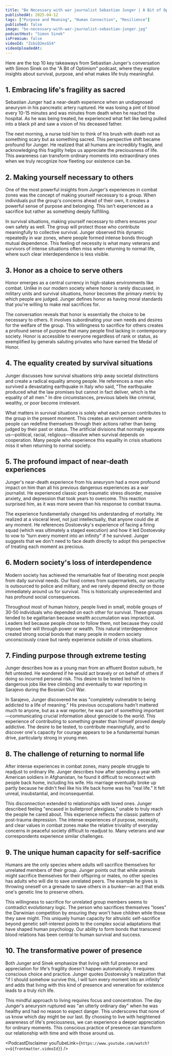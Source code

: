 ```yaml
---
title: "Be Necessary with war journalist Sebastian Junger | A Bit of Optimism Podcast"
publishedAt: 2025-04-12
tags: ["Purpose and Meaning", "Human Connection", "Resilience"]
published: false
image: "be-necessary-with-war-journalist-sebastian-junger.jpg"
podcastHost: "Simon Sinek"
isPremium: false
videoId: "ZsbiQ2msGS4"
videoUploadedAt:
---
```



<PodcastSummaryPageLayout frontmatter={frontmatter}>

Here are the top 10 key takeaways from Sebastian Junger's conversation with Simon Sinek on the "A Bit of Optimism" podcast, where they explore insights about survival, purpose, and what makes life truly meaningful.

## 1. Embracing life's fragility as sacred

Sebastian Junger had a near-death experience when an undiagnosed aneurysm in his pancreatic artery ruptured. He was losing a pint of blood every 10-15 minutes and was minutes from death when he reached the hospital. As he was being treated, he experienced what felt like being pulled into a black pit and saw a vision of his deceased father.

The next morning, a nurse told him to think of his brush with death not as something scary but as something sacred. This perspective shift became profound for Junger. He realized that all humans are incredibly fragile, and acknowledging this fragility helps us appreciate the preciousness of life. This awareness can transform ordinary moments into extraordinary ones when we truly recognize how fleeting our existence can be.

## 2. Making yourself necessary to others

One of the most powerful insights from Junger's experiences in combat zones was the concept of making yourself necessary to a group. When individuals put the group's concerns ahead of their own, it creates a powerful sense of purpose and belonging. This isn't experienced as a sacrifice but rather as something deeply fulfilling.

In survival situations, making yourself necessary to others ensures your own safety as well. The group will protect those who contribute meaningfully to collective survival. Junger observed this dynamic repeatedly in war zones, where people formed intense bonds through mutual dependence. This feeling of necessity is what many veterans and survivors of intense situations often miss when returning to normal life, where such clear interdependence is less visible.

## 3. Honor as a choice to serve others

Honor emerges as a central currency in high-stakes environments like combat. Unlike in our modern society where honor is rarely discussed, in military units and survival situations, honor becomes the primary metric by which people are judged. Junger defines honor as having moral standards that you're willing to make real sacrifices for.

The conversation reveals that honor is essentially the choice to be necessary to others. It involves subordinating your own needs and desires for the welfare of the group. This willingness to sacrifice for others creates a profound sense of purpose that many people find lacking in contemporary society. Honor is accessible to everyone regardless of rank or status, as exemplified by generals saluting privates who have earned the Medal of Honor.

## 4. The equality created by survival situations

Junger discusses how survival situations strip away societal distinctions and create a radical equality among people. He references a man who survived a devastating earthquake in Italy who said, "The earthquake produced what the law promises but cannot in fact deliver, which is the equality of all men." In dire circumstances, previous labels like criminal, wealthy, or poor become irrelevant.

What matters in survival situations is solely what each person contributes to the group in the present moment. This creates an environment where people can redefine themselves through their actions rather than being judged by their past or status. The artificial divisions that normally separate us—political, racial, religious—dissolve when survival depends on cooperation. Many people who experience this equality in crisis situations miss it when returning to normal society.

## 5. The profound impact of near-death experiences

Junger's near-death experience from his aneurysm had a more profound impact on him than all his previous dangerous experiences as a war journalist. He experienced classic post-traumatic stress disorder, massive anxiety, and depression that took years to overcome. This reaction surprised him, as it was more severe than his response to combat trauma.

The experience fundamentally changed his understanding of mortality. He realized at a visceral level, not just intellectually, that anyone could die at any moment. He references Dostoevsky's experience of facing a firing squad (which was ultimately a staged execution) and how it led Dostoevsky to vow to "turn every moment into an infinity" if he survived. Junger suggests that we don't need to face death directly to adopt this perspective of treating each moment as precious.

## 6. Modern society's loss of interdependence

Modern society has achieved the remarkable feat of liberating most people from daily survival needs. Our food comes from supermarkets, our security is outsourced to police and military, and we rarely depend directly on those immediately around us for survival. This is historically unprecedented and has profound social consequences.

Throughout most of human history, people lived in small, mobile groups of 30-50 individuals who depended on each other for survival. These groups tended to be egalitarian because wealth accumulation was impractical. Leaders led because people chose to follow them, not because they could impose their will through power or wealth. This natural interdependence created strong social bonds that many people in modern society unconsciously crave but rarely experience outside of crisis situations.

## 7. Finding purpose through extreme testing

Junger describes how as a young man from an affluent Boston suburb, he felt untested. He wondered if he would act bravely or on behalf of others if doing so incurred personal risk. This desire to be tested led him to dangerous jobs like tree climbing and eventually to war reporting in Sarajevo during the Bosnian Civil War.

In Sarajevo, Junger discovered he was "completely vulnerable to being addicted to a life of meaning." His previous occupations hadn't mattered much to anyone, but as a war reporter, he was part of something important—communicating crucial information about genocide to the world. This experience of contributing to something greater than himself proved deeply addictive. The desire to be tested, to contribute meaningfully, and to discover one's capacity for courage appears to be a fundamental human drive, particularly strong in young men.

## 8. The challenge of returning to normal life

After intense experiences in combat zones, many people struggle to readjust to ordinary life. Junger describes how after spending a year with American soldiers in Afghanistan, he found it difficult to reconnect with people back home, including his wife. His marriage eventually broke up partly because he didn't feel like his life back home was his "real life." It felt unreal, insubstantial, and inconsequential.

This disconnection extended to relationships with loved ones. Junger described feeling "encased in bulletproof plexiglass," unable to truly reach the people he cared about. This experience reflects the classic pattern of post-trauma depression. The intense experiences of purpose, necessity, and clear values in combat zones make the relative triviality of everyday concerns in peaceful society difficult to readjust to. Many veterans and war correspondents experience similar challenges.

## 9. The unique human capacity for self-sacrifice

Humans are the only species where adults will sacrifice themselves for unrelated members of their group. Junger points out that while animals might sacrifice themselves for their offspring or mates, no other species has adults who will die to save unrelated peers. The example he gives is throwing oneself on a grenade to save others in a bunker—an act that ends one's genetic line to preserve others.

This willingness to sacrifice for unrelated group members seems to contradict evolutionary logic. The person who sacrifices themselves "loses" the Darwinian competition by ensuring they won't have children while those they save might. This uniquely human capacity for altruistic self-sacrifice beyond genetic self-interest points to the complex social adaptations that have shaped human psychology. Our ability to form bonds that transcend blood relations has been central to human survival and success.

## 10. The transformative power of presence

Both Junger and Sinek emphasize that living with full presence and appreciation for life's fragility doesn't happen automatically. It requires conscious choice and practice. Junger quotes Dostoevsky's realization that "if I should somehow survive this, I will turn every moment into an infinity" and adds that living with this kind of presence and veneration for existence leads to a truly rich life.

This mindful approach to living requires focus and concentration. The day Junger's aneurysm ruptured was "an utterly ordinary day" when he was healthy and had no reason to expect danger. This underscores that none of us know which day might be our last. By choosing to live with heightened awareness of life's preciousness, we can experience a deeper appreciation for ordinary moments. This conscious practice of presence can transform our relationship with time and with those around us.

<PodcastDisclaimer
  youTubeLink={`https://www.youtube.com/watch?v=${frontmatter.videoId}`}
/>

</PodcastSummaryPageLayout>
